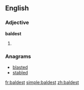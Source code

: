 ==English==

===Adjective===
'''baldest'''

# {{superlative of|[[bald]]}}

===Anagrams===
* [[blasted#English|blasted]]
* [[stabled#English|stabled]]

[[fr:baldest]]
[[simple:baldest]]
[[zh:baldest]]